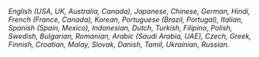 _English (USA, UK, Australia, Canada), Japanese, Chinese, German, Hindi, French (France, Canada), Korean, Portuguese (Brazil, Portugal), Italian, Spanish (Spain, Mexico), Indonesian, Dutch, Turkish, Filipino, Polish, Swedish, Bulgarian, Romanian, Arabic (Saudi Arabia, UAE), Czech, Greek, Finnish, Croatian, Malay, Slovak, Danish, Tamil, Ukrainian, Russian._
